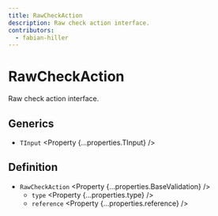 ```yaml
---
title: RawCheckAction
description: Raw check action interface.
contributors:
  - fabian-hiller
---
```



# RawCheckAction

Raw check action interface.

## Generics

- `TInput` <Property {...properties.TInput} />

## Definition

- `RawCheckAction` <Property {...properties.BaseValidation} />
  - `type` <Property {...properties.type} />
  - `reference` <Property {...properties.reference} />
